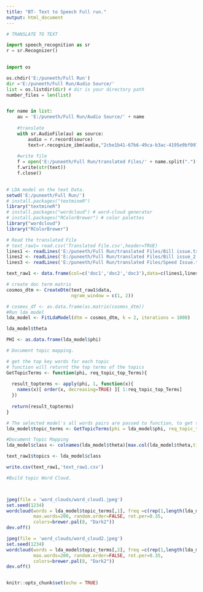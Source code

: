 ---
title: "BT- Text to Speech Full run."
output: html_document
---


```{python}
# TRANSLATE TO TEXT

import speech_recognition as sr
r = sr.Recognizer()

   
import os

os.chdir('E:/puneeth/Full Run')
dir ='E:/puneeth/Full Run/Audio Source/'
list = os.listdir(dir) # dir is your directory path
number_files = len(list)


for name in list:
    au = 'E:/puneeth/Full Run/Audio Source/' + name
    
    #translate
    with sr.AudioFile(au) as source:
        audio = r.record(source)  
        text=r.recognize_ibm(audio,"2cbe1b41-67b6-49ca-b3ac-4195e9bf0972","UX8URu7Utnuz",language="en-GB")
    
    #write file
    f = open('E:/puneeth/Full Run/translated Files/' + name.split(".")[0] + '.txt','w')
    f.write(str(text))
    f.close()
    


```

```{r}

# LDA model on the text Data.
setwd('E:/puneeth/Full Run/')
# install.packages("textmineR")
library("textmineR")
# install.packages("wordcloud") # word-cloud generator 
# install.packages("RColorBrewer") # color palettes
library("wordcloud")
library("RColorBrewer")

# Read the translated File
# text_raw1= read.csv('Translated File.csv',header=TRUE)
lines1 <- readLines('E:/puneeth/Full Run/translated Files/Bill issue.txt')
lines2 <- readLines('E:/puneeth/Full Run/translated Files/Bill issue_2.txt')
lines3 <- readLines('E:/puneeth/Full Run/translated Files/Speed Issue.txt')

text_raw1 <- data.frame(col=c('doc1','doc2','doc3'),data=c(lines1,lines2,lines3))

# create doc term matrix
cosmos_dtm <- CreateDtm(text_raw1$data, 
                        ngram_window = c(1, 2))

# cosmos_df <- as.data.frame(as.matrix(cosmos_dtm))
#Run lda model
lda_model <- FitLdaModel(dtm = cosmos_dtm, k = 2, iterations = 1000)

lda_model$theta

PHI <- as.data.frame(lda_model$phi)

# Document topic mapping.

# get the top key words for each topic
# function will returnt the top terms of the topics
GetTopicTerms <- function(phi, req_topic_top_Terms){
  
  result_topterms <- apply(phi, 1, function(x){
    names(x)[ order(x, decreasing=TRUE) ][ 1:req_topic_top_Terms]
  })
  
  return(result_topterms)
}

# The selected model's all words pairs are passed to function, to get top #N words in each topic
lda_model$topic_terms <- GetTopicTerms(phi = lda_model$phi, req_topic_top_Terms = 20)

#Document Topic Mapping
lda_model$class <- colnames(lda_model$theta)[max.col(lda_model$theta,ties.method="first")]

text_raw1$topics <- lda_model$class

write.csv(text_raw1,'text_raw1.csv')

#Build topic Word Cloud.



jpeg(file = 'word_clouds/word_cloud1.jpeg')
set.seed(1234)
wordcloud(words = lda_model$topic_terms[,1], freq =c(rep(1,length(lda_model$topic_terms[,1]))), min.freq = 1,
          max.words=200, random.order=FALSE, rot.per=0.35, 
          colors=brewer.pal(8, "Dark2"))
dev.off()

jpeg(file = 'word_clouds/word_cloud2.jpeg')
set.seed(1234)
wordcloud(words = lda_model$topic_terms[,2], freq =c(rep(1,length(lda_model$topic_terms[,1]))), min.freq = 1,
          max.words=200, random.order=FALSE, rot.per=0.35, 
          colors=brewer.pal(8, "Dark2"))
dev.off()



```

```{r setup, include=FALSE}
knitr::opts_chunk$set(echo = TRUE)
```

